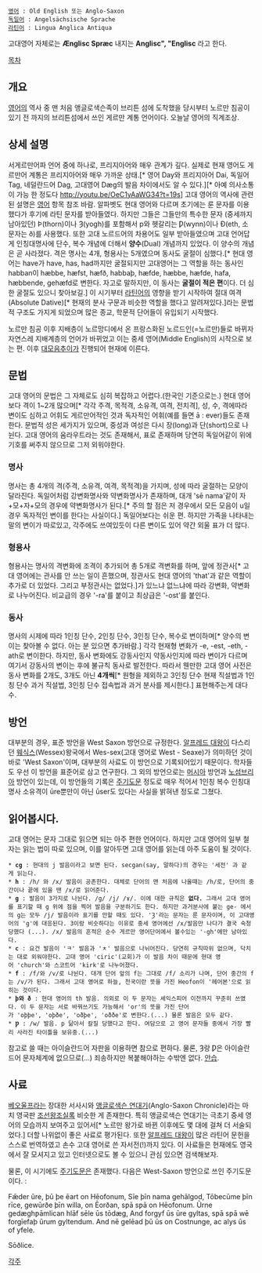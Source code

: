  [[영어]] : Old English 또는 Anglo-Saxon
 [[독일어]] : Angelsächsische Sprache
 [[라틴어]] : Lingua Anglica Antiqua

고대영어 자체로는 '''Ænglisc Spræc''' 내지는 '''Anglisc", "Englisc''' 라고 한다.

[[목차]]

== 개요 == 
[[영어]]의 역사 중 맨 처음 앵글로색슨족이 브리튼 섬에 도착했을 당시부터 노르만 침공이 있기 전 까지의 브리튼섬에서 쓰인 게르만 계통 언어이다. 오늘날 영어의 직계조상.

== 상세 설명 ==
서게르만어파 언어 중에 하나로, 프리지아어와 매우 관계가 깊다. 실제로 현재 영어도 게르만어 계통은 프리지아어와 매우 가까운 상태.[* 영어 Day와 프리지아어 Dai, 독일어 Tag, 네덜란드어 Dag, 고대영어 Dæg의 발음 차이에서도 알 수 있다.][* 아예 의사소통이 가능 한 정도다 http://youtu.be/OeC1yAaWG34?t=19s] 고대 영어의 역사에 관련된 설명은 [[영어]] 항목 참조 바람. 알파벳도 현대 영어와 다르며 초기에는 룬 문자를 이용했다가 후기에 라틴 문자를 받아들였다. 하지만 그들은 그들만의 특수한 문자 (중세까지 남아있던) Þ(thorn)이나 Ȝ(yogh)를 포함해서 p와 헷갈리는 Ƿ(wynn)이나 Ð(eth, 소문자는 ð)를 사용했다. 또한 고대 노르드어의 차용어도 일부 받아들였으며 고대 언어답게 인칭대명사에 단수, 복수 개념에 더해서 '''양수'''(Dual) 개념까지 있었다. 이 양수의 개념은 곧 사라졌다. 격은 명사는 4개, 형용사는 5개였으며 동사도 굴절이 심했다.[* 현대 영어는 have가 have, has, had까지만 굴절되지만 고대영어는 그 역할을 하는 동사인 habban이 hæbbe, hæfst, hæfð, habbaþ, hæfde, hæbbe, hæfde, hafa, hæbbende, gehæfd로 변한다. 자고로 말하지만, 이 동사는 '''굴절이 적은 편'''이다. 더 심한 굴절도 있으니 찾아보길.] 이 시기부터 [[라틴어]]의 영향을 받기 시작하여 절대 여격(Absolute Dative)[* 현재의 분사 구문과 비슷한 역할을 했다고 알려져있다.]라는 문법적 구조도 가지게 되었으며 많은 종교, 학문적 단어들이 유입되기 시작했다. 

노르만 침공 이후 지배층이 노르망디에서 온 프랑스화된 노르드인(=노르만)들로 바뀌자 자연스레 지배계층의 언어가 바뀌었고 이는 중세 영어(Middle English)의 시작으로 보는 편. 이후 [[대모음추이]]가 진행되어 현재에 이른다.

== 문법 ==
고대 영어의 문법은 그 자체로도 심히 복잡하고 어렵다.(한국인 기준으로는.) 현대 영어보다 격이 1~2개 많으며[* 각각 주격, 목적격, 소유격, 여격, 전치격], 성, 수, 격에따라 변이도 심하고 어휘도 게르만어적인 것과 독자적인 어휘(예를 들면 ā : ever)들도 존재한다. 문법적 성은 세가지가 있으며, 중성과 여성은 다시 장(long)과 단(short)으로 나뉜다. 고대 영어의 움라우트라는 것도 존재해서, 표로 존재하며 당연히 독일어같이 위에 기호를 써주지 않으므로 그저 외워야한다.
=== 명사 ===
명사는 총 4개의 격(주격, 소유격, 여격, 목적격)을 가지며, 성에 따라 굴절하는 모양이 달라진다.
독일어처럼 강변화명사와 약변화명사가 존재하며, 대개 'sē nama'같이 자+모+자+모의 경우에 약변화명사가 된다.[* 주의 할 점은 저 경우에서 모든 모음이 u일 경우 독자적인 변이를 한다는 사실이다.] 독일어보다는 쉬운 편. 하지만 가족을 나타내는 말의 변이가 따로있고, 각주에도 쓰여있듯이 다른 변이도 있어 약간 외울 표가 더 많다.

=== 형용사 ===
형용사는 명사의 격변화에 조격이 추가되어 총 5개로 격변화를 하며, 앞에 정관사[* 고대 영어에는 관사를 안 쓰는 일이 흔했으며, 정관사도 현대 영어의 'that'과 같은 역할이 추가로 더 있었다. 그리고 부정관사는 없었다.]가 있느냐 없느냐에 따라 강변화, 약변화로 나누어진다. 비교급의 경우 '-ra'를 붙이고 최상급은 '-ost'를 붙인다.
=== 동사 ===
명사의 시제에 따라 1인칭 단수, 2인칭 단수, 3인칭 단수, 복수로 변이하며[* 양수의 변이는 찾아볼 수 없다. 아는 분 있으면 추가바람.] 각각 현재형 변화가 -e, -est, -eth, -ath로 변이한다. 하지만, 동사 변화에도 강동사인지 약동사인지에 따라 변이가 다르며 여기서 강동사의 변이는 후에 불규칙 동사로 발전한다. 따라서 웬만한 고대 영어 사전은 동사 변화를 2개도, 3개도 아닌 '''4개씩'''[* 원형을 제외하고 3인칭 단수 현재 직설법과 1인칭 단수 과거 직설법, 3인칭 단수 접속법과 과거 분사를 제시한다.] 표현해주는게 대다수.

== 방언 ==
대부분의 경우, 표준 방언을 West Saxon 방언으로 규정한다. [[알프레드 대왕]]이 다스리던 [[웨식스]](Wessex)왕국에서 Wes-sex(고대 영어로 West - Seaxe)가 의미하던 것이 바로 'West Saxon'이며, 대부분의 사료도 이 방언으로 기록되어있기 때문이다. 학자들도 우선 이 방언을 표준어로 삼고 연구한다. 그 외의 방언으로는 [[머시아]] 방언과 [[노섬브리아]] 방언이 있는데, 이 방언들의 기록은 [[주기도문]] 정도로 매우 적어서 1인칭 복수 인칭대명사 소유격이 ūre뿐만이 아닌 ūser도 있다는 사실을 밝혀낸 정도로 그쳤다.

== 읽어봅시다. ==
고대 영어는 문자 그대로 읽으면 되는 아주 편한 언어이다. 하지만 고대 영어의 일부 철자는 읽는 법이 따로 있으며, 이를 알아두면 고대 영어를 읽는데 아주 도움이 될 것이다.

 * '''cg''' : 현대의 j 발음이라고 보면 된다. secgan(say, 말하다)의 경우는 '세전' 과 같게 읽는다.
 * '''h''' : /h/ 와 /x/ 발음이 공존한다. 대체로 단어의 맨 처음에 나올때는 /h/로, 단어의 중간이나 끝에 있을 땐 /x/로 읽어준다.
 * '''g''' : 발음이 3가지로 나뉜다. /g/ /j/ /ɤ/. 이에 대한 규칙은 '''없다.''' 그래서 고대 영어를 표기할 때 g 위에 점을 찍어 발음을 구분하기도 한다. 하지만 과거분사에 붙는 ge- 에서의 g는 모두 /j/ 발음이라 표기를 안할 때도 있다. 'Ȝ'라는 문자는 룬 문자이며, 이 고대영어의 'g'에 대응된다. 3이랑 비슷하다는 이유로 중세 영어에선 /x/발음만 나다가 결국 숙청당했다 (...). /x/ 발음의 흔적은 순수 게르만 영어단어에서 볼수있는 '-gh'에만 남아있다.
 * '''c''' : 요건 발음이 'ㅋ' 발음과 'ㅊ' 발음으로 나뉘어진다. 당연히 규칙따위 없으며, 닥치는 대로 외워야한다. 고대 영어 'ciric'(교회)가 이 발음 차이 때문에 현대 영어 'church'와 스코트어 'kirk'로 나누어졌다.
 * '''f''' : /f/와 /v/로 나뉜다. 대개 단어 앞의 f는 그대로 /f/ 소리가 나며, 단어 중간의 f는 /v/가 된다. 그래서 고대 영어로 하늘, 천국이란 뜻을 가진 Heofon이 '헤어본'으로 읽히는 것이다.
 * '''þ와 ð''' : 현대 영어의 th 발음. 의외로 이 두 문자는 셰익스피어 이전까지 꾸준히 쓰였다. 이 두 문자는 서로 바꿔쓰기도 가능해서 'or'의 뜻을 가진 단어가 'oþþe', 'oþðe', 'oðþe', 'oððe'로 변한다.(...) 물론 발음은 모두 같다.
 * '''Ƿ''' : /w/ 발음. p 닮아서 칼질 당했다고 한다. 여담으로 고 영어 문자들 중에서 가장 빨리 사라진 타이틀을 보유중.(...)

참고로 쓸 때는 아이슬란드어 자판을 이용하면 참으로 편하다. 물론, Ȝ랑 Ƿ은 아이슬란드어 문자체계에 없으므로(...) 죄송하지만 복붙해야하는 수밖엔 없다. [[안습]].

== 사료 ==
[[베오울프]]라는 장대한 서사시와 [[앵글로색슨 연대기]](Anglo-Saxon Chronicle)라는 마치 영국판 [[조선왕조실록]] 비슷한 게 존재한다. 특히 앵글로색슨 연대기는 극초기 중세 영어의 모습까지 보여주고 있어서[* 노르만 왕가로 바뀐 이후에도 몇 대에 걸쳐 더 서술되었다.] 더할 나위없이 좋은 사료로 평가된다. 또한 [[알프레드 대왕]]이 많은 라틴어 문헌을 스스로 번역하였고 손수 고대 영어로 쓴 자서전(!)까지 있다. 이 사료들은 현재에도 영국에서 잘 모셔지고 있고 인터넷으로도 볼 수 있으니 관심 있으면 검색해보자.

물론, 이 시기에도 [[주기도문]]은 존재했다. 다음은 West-Saxon 방언으로 쓰인 주기도문이다. :

Fǣder ūre, þū þe ēart on Hēofonum, 
Sīe þīn nama gehālgod,
Tōbecūme þīn rīce, gewūrðe þīn willa,
on Ēorðan, sƿā sƿā on Hēofonum.
Ūrne gedæghƿāmlican hlāf sēle ūs tōdæg,
And forgyf ūs ūre gyltas, sƿā sƿā wē forgīefaþ ūrum gyltendum.
And nē gelēad þū ūs on Costnunge, ac alys ūs of yfele.

Sōðlice.

[[각주]]
